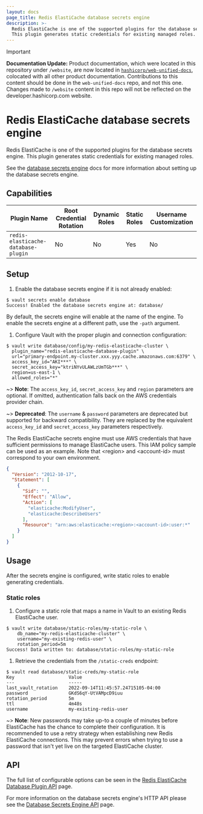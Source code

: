 ```yaml
---
layout: docs
page_title: Redis ElastiCache database secrets engine
description: >-
  Redis ElastiCache is one of the supported plugins for the database secrets engine.
  This plugin generates static credentials for existing managed roles.
---
```


> [!IMPORTANT]  
> **Documentation Update:** Product documentation, which were located in this repository under `/website`, are now located in [`hashicorp/web-unified-docs`](https://github.com/hashicorp/web-unified-docs), colocated with all other product documentation. Contributions to this content should be done in the `web-unified-docs` repo, and not this one. Changes made to `/website` content in this repo will not be reflected on the developer.hashicorp.com website.

# Redis ElastiCache database secrets engine

Redis ElastiCache is one of the supported plugins for the database secrets engine.
This plugin generates static credentials for existing managed roles.

See the [database secrets engine](/vault/docs/secrets/databases) docs for
more information about setting up the database secrets engine.

## Capabilities

| Plugin Name                             | Root Credential Rotation | Dynamic Roles | Static Roles | Username Customization |
| --------------------------------------- | ------------------------ | ------------- | ------------ | ---------------------- |
| `redis-elasticache-database-plugin`     | No                       | No            | Yes          | No                     |

## Setup

1.  Enable the database secrets engine if it is not already enabled:

  ```shell-session
  $ vault secrets enable database
  Success! Enabled the database secrets engine at: database/
  ```

  By default, the secrets engine will enable at the name of the engine. To
  enable the secrets engine at a different path, use the `-path` argument.

1.  Configure Vault with the proper plugin and connection configuration:

  ```shell-session
  $ vault write database/config/my-redis-elasticache-cluster \
    plugin_name="redis-elasticache-database-plugin" \
    url="primary-endpoint.my-cluster.xxx.yyy.cache.amazonaws.com:6379" \
    access_key_id="AKI***" \
    secret_access_key="ktriNYvULAWLzUmTGb***" \
    region=us-east-1 \
    allowed_roles="*"
  ```

~> **Note**: The `access_key_id`, `secret_access_key` and `region` parameters are optional. If omitted, authentication falls back
on the AWS credentials provider chain.

~> **Deprecated**: The `username` & `password` parameters are deprecated but supported for backward compatibility. They are replaced
by the equivalent `access_key_id` and `secret_access_key` parameters respectively.

The Redis ElastiCache secrets engine must use AWS credentials that have sufficient permissions to manage ElastiCache users.
This IAM policy sample can be used as an example. Note that &lt;region&gt; and &lt;account-id&gt;
must correspond to your own environment.

  ```json
  {
    "Version": "2012-10-17",
    "Statement": [
      {
        "Sid": "",
        "Effect": "Allow",
        "Action": [
          "elasticache:ModifyUser",
          "elasticache:DescribeUsers"
        ],
        "Resource": "arn:aws:elasticache:<region>:<account-id>:user:*"
      }
    ]
  }
  ```

## Usage

After the secrets engine is configured, write static roles to enable generating credentials.

### Static roles

1.  Configure a static role that maps a name in Vault to an existing Redis ElastiCache user.

  ```shell-session
  $ vault write database/static-roles/my-static-role \
      db_name="my-redis-elasticache-cluster" \
      username="my-existing-redis-user" \
      rotation_period=5m
  Success! Data written to: database/static-roles/my-static-role
  ```

1.  Retrieve the credentials from the `/static-creds` endpoint:

  ```shell-session
  $ vault read database/static-creds/my-static-role
  Key                    Value
  ---                    -----
  last_vault_rotation    2022-09-14T11:45:57.24715105-04:00
  password               GKdS6qY-UtVAMpcD9iuu
  rotation_period        5m
  ttl                    4m48s
  username               my-existing-redis-user
  ```

~> **Note**: New passwords may take up-to a couple of minutes before ElastiCache has the chance to complete their configuration.
  It is recommended to use a retry strategy when establishing new Redis ElastiCache connections. This may prevent errors when
  trying to use a password that isn't yet live on the targeted ElastiCache cluster.

## API

The full list of configurable options can be seen in the [Redis ElastiCache Database Plugin API](/vault/api-docs/secret/databases/rediselasticache) page.

For more information on the database secrets engine's HTTP API please see the [Database Secrets Engine API](/vault/api-docs/secret/databases) page.
